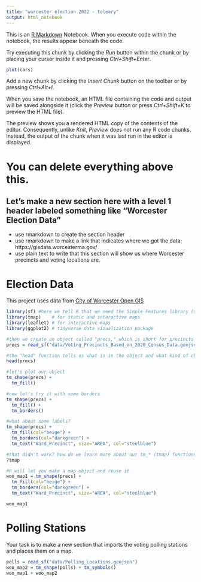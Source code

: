 ```yaml
---
title: "worcester election 2022 - toleary"
output: html_notebook
---
```


This is an [R Markdown](http://rmarkdown.rstudio.com) Notebook. When you execute code within the notebook, the results appear beneath the code. 

Try executing this chunk by clicking the *Run* button within the chunk or by placing your cursor inside it and pressing *Ctrl+Shift+Enter*. 

```r
plot(cars)
```

Add a new chunk by clicking the *Insert Chunk* button on the toolbar or by pressing *Ctrl+Alt+I*.

When you save the notebook, an HTML file containing the code and output will be saved alongside it (click the *Preview* button or press *Ctrl+Shift+K* to preview the HTML file).

The preview shows you a rendered HTML copy of the contents of the editor. Consequently, unlike *Knit*, *Preview* does not run any R code chunks. Instead, the output of the chunk when it was last run in the editor is displayed.

# You can delete everything above this.
## Let's make a new section here with a level 1 header labeled something like "Worcester Election Data"
- use rmarkdown to create the section header 
- use rmarkdown to make a link that indicates where we got the data: https://gisdata.worcesterma.gov/
- use plain text to write that this section will show us where Worcester precincts and voting locations are.

# Election Data
This project uses data from [City of Worcester Open GIS](https://gisdata.worcesterma.gov/)

```r
library(sf) #here we tell R that we need the Simple Features library (sf)
library(tmap)    # for static and interactive maps
library(leaflet) # for interactive maps
library(ggplot2) # tidyverse data visualization package

#then we create an object called "precs," which is short for precincts and fill it with the data from our geojson file
precs = read_sf("data/Voting_Precincts_Based_on_2020_Census_Data.geojson")

#the "head" function tells us what is in the object and what kind of object it is
head(precs)

#let's plot our object
tm_shape(precs) + 
  tm_fill()

#now let's try it with some borders
tm_shape(precs) + 
  tm_fill() +
  tm_borders()

#what about some labels?
tm_shape(precs) + 
  tm_fill(col="beige") +
  tm_borders(col="darkgreen") +  
  tm_text("Ward_Precinct", size="AREA", col="steelblue")

#that didn't work? how do we learn more about our tm_* (tmap) functions?
?tmap

#R will let you make a map object and reuse it
woo_map1 = tm_shape(precs) + 
  tm_fill(col="beige") +
  tm_borders(col="darkgreen") +  
  tm_text("Ward_Precinct", size="AREA", col="steelblue")

woo_map1
```

# Polling Stations 
Your task is to make a new section that imports the voting polling stations and places them on a map.

```r
polls = read_sf("data/Polling_Locations.geojson")
woo_map2 = tm_shape(polls) + tm_symbols()
woo_map1 + woo_map2
```


